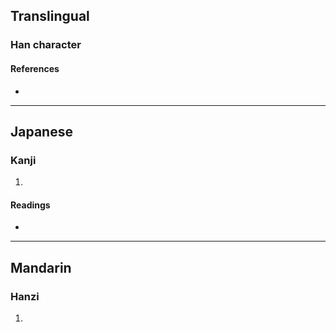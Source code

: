 {{character info/new}}
==Translingual==

===Han character===
{{Han char|rn=102|rad=田|as=03|sn=8|four=|canj=LLPI|ids=⿰申勺}}

====References====
* {{Han ref|kx=0759.200|dkj=21751|hdz=42530.120|uh=7543|ud=30019}}

----

==Japanese==

===Kanji===
{{ja-kanji|grade=|rs=田03}}

# {{defn|lang=ja|sort=田03}}

====Readings====
* {{ja-readings|on=[[しゅん]] (shun)|kun=[[いいつけ]] (iitsuke)|nanori=}}

----

==Mandarin==

===Hanzi===
{{cmn-hanzi|pin=[[wēi]] ([[wei1]]), [[wěi]] ([[wei3]]), [[xún]] ([[xun2]])|wg=wei<sup>1</sup>, wei<sup>3</sup>, hsün<sup>2</sup>}}

# {{defn|lang=cmn|sort=田03}}